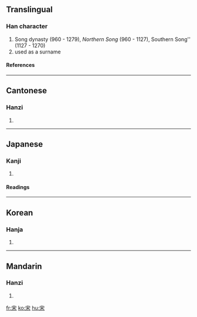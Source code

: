 ==Translingual==
{{wikipedia|Song Dynasty}}
===Han character===
{{Han char|rn=40|rad=宀|as=04|sn=7|four=3090<sub>4</sub>|canj=十木 (JD), X十木 (XJD)}}
# Song dynasty (960 - 1279), ''Northern Song'' (960 - 1127), Southern Song'' (1127 - 1270)
# used as a surname
====References====
{{Han ref|kx=0282.120|dkj=07078|dj=0554.070|hdz=20915.020|uh=5B8B|ud=23435|bh=A7BA|bd=42938}}
----

==Cantonese==
===Hanzi===
{{yue-hanzi|jyut=|y=sung3}}
# {{defn|Cantonese}}
----
==Japanese==
===Kanji===
{{ja-kanji|grade=|rs=宀04}}
# {{defn|Japanese}} 
====Readings====
{{ja-readings|on=[[そう]] (sō)|kun=[[すまい]] (sumai), [[おる]] (oru)}}
----
==Korean==
===Hanja===
{{ko-hanja|hangeul=송|rv=song|mr=song}}
# {{defn|Korean}}
----
==Mandarin==
===Hanzi===
{{cmn-hanzi|pin=[[sòng]] (song4)|wg=sung<sup>4</sup>}}
# {{defn|Mandarin}}

[[fr:宋]]
[[ko:宋]]
[[hu:宋]]